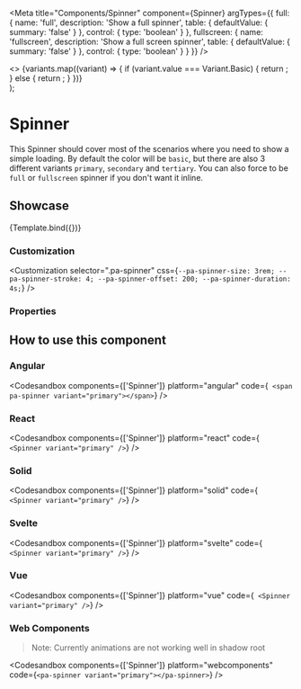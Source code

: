 
<Meta
  title="Components/Spinner"
  component={Spinner}
  argTypes={{
    full: {
      name: 'full',
      description: 'Show a full spinner',
      table: {
        defaultValue: { summary: 'false' }
      },
      control: {
        type: 'boolean'
      }
    },
    fullscreen: {
      name: 'fullscreen',
      description: 'Show a full screen spinner',
      table: {
        defaultValue: { summary: 'false' }
      },
      control: {
        type: 'boolean'
      }
    }
  }}
/>

  <div>
    <>
      {variants.map((variant) => {
        if (variant.value === Variant.Basic) {
          return <Spinner key={variant.key} {...args} variant={variant.value} />;
        } else {
          return <Spinner key={variant.key} variant={variant.value} />;
        }
      })}
    </>
  </div>
);

# Spinner

This Spinner should cover most of the scenarios where you need to show a simple loading.
By default the color will be `basic`, but there are also 3 different variants `primary`, `secondary` and `tertiary`.
You can also force to be `full` or `fullscreen` spinner if you don't want it inline.

## Showcase

<Canvas>
  <Story
    name="Default"
    args={{
      full: false,
      fullscreen: false
    }}
  >
    {Template.bind({})}
  </Story>
</Canvas>

### Customization

<Customization
  selector=".pa-spinner"
  css={`
    --pa-spinner-size: 3rem;
    --pa-spinner-stroke: 4;
    --pa-spinner-offset: 200;
    --pa-spinner-duration: 4s;
  `}
/>

### Properties

<ArgsTable story="Default" of={Spinner} />

## How to use this component

### Angular

<Codesandbox
  components={['Spinner']}
  platform="angular"
  code={`
    <span pa-spinner variant="primary"></span>`}
/>

### React

<Codesandbox
  components={['Spinner']}
  platform="react"
  code={`
  <Spinner variant="primary" />`}
/>

### Solid

<Codesandbox
  components={['Spinner']}
  platform="solid"
  code={`
  <Spinner variant="primary" />`}
/>

### Svelte

<Codesandbox
  components={['Spinner']}
  platform="svelte"
  code={`
  <Spinner variant="primary" />`}
/>

### Vue

<Codesandbox
  components={['Spinner']}
  platform="vue"
  code={`
  <Spinner variant="primary" />`}
/>

### Web Components

> Note: Currently animations are not working well in shadow root

<Codesandbox components={['Spinner']} platform="webcomponents" code={`<pa-spinner variant="primary"></pa-spinner>`} />

